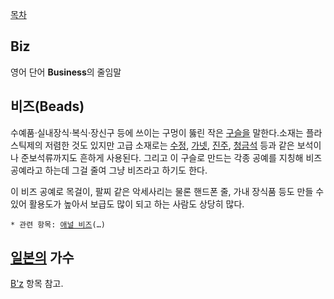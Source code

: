[[목차]]
== Biz ==
영어 단어 '''Business'''의 줄임말

== 비즈(Beads) ==
수예품·실내장식·복식·장신구 등에 쓰이는 구멍이 뚫린 작은 [[구슬]]을 말한다.소재는 플라스틱제의 저렴한 것도 있지만 고급 소재로는 [[수정]], [[가넷]], [[진주]], [[청금석]] 등과 같은 보석이나 준보석류까지도 흔하게 사용된다. 그리고 이 구슬로 만드는 각종 공예를 지칭해 비즈공예라고 하는데 그걸 줄여 그냥 비즈라고 하기도 한다.

이 비즈 공예로 목걸이, 팔찌 같은 악세사리는 물론 핸드폰 줄, 가내 장식품 등도 만들 수 있어 활용도가 높아서 보급도 많이 되고 하는 사람도 상당히 많다.

 * 관련 항목: [[애널 비즈]](…)

== [[일본]]의 가수 ==
[[B'z]] 항목 참고.
